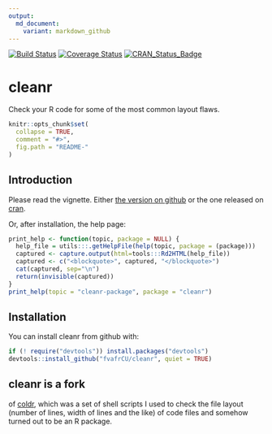 ```yaml
---
output:
  md_document:
    variant: markdown_github
---
```

[![Build Status](https://travis-ci.org/fvafrCU/cleanr.svg?branch=master)](https://travis-ci.org/fvafrCU/cleanr)
[![Coverage Status](https://codecov.io/github/fvafrCU/cleanr/coverage.svg?branch=master)](https://codecov.io/github/fvafrCU/cleanr?branch=master)
[![CRAN_Status_Badge](http://www.r-pkg.org/badges/version/cleanr)](https://cran.r-project.org/package=cleanr)

# cleanr
Check your R code for some of the most common layout flaws.

<!-- README.md is generated from README.Rmd. Please edit that file -->

```r
knitr::opts_chunk$set(
  collapse = TRUE,
  comment = "#>",
  fig.path = "README-"
)
```
## Introduction
Please read the vignette. Either [the version on github](http://htmlpreview.github.io/?https://github.com/fvafrCU/cleanr/blob/master/inst/doc/cleanr_Introduction.html)
or the one released on [cran](https://cran.r-project.org/package=cleanr).

Or, after installation, the help page:

```r
print_help <- function(topic, package = NULL) {  
  help_file = utils:::.getHelpFile(help(topic, package = (package)))
  captured <- capture.output(html=tools:::Rd2HTML(help_file))
  captured <- c("<blockquote>", captured, "</blockquote>")
  cat(captured, sep="\n")
  return(invisible(captured))
}
print_help(topic = "cleanr-package", package = "cleanr")
```

## Installation
You can install cleanr from github with:
```r
if (! require("devtools")) install.packages("devtools")
devtools::install_github("fvafrCU/cleanr", quiet = TRUE)
```

## cleanr is a fork 
of [coldr](https://github.com/fvafrcu/coldr.git),
which was a set of shell scripts I used to check the file layout (number of 
lines, width of lines and the like) of code files and somehow turned out to be 
an R package.


